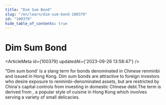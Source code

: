 ```yaml
---
title: "Dim Sum Bond"
slug: "/en/learn/dim-sum-bond-100379"
id: "100379"
hide_table_of_contents: true
---
```



# Dim Sum Bond

<ArticleMeta id={100379} updatedAt={'2023-09-26 13:58:47'} />
<div className='border-solid border-b border-t-0 my-4 border-[var(--ifm-color-gray-300)]' />

"Dim sum bond' is a slang term for bonds denominated in Chinese renminbi and issued in Hong Kong. Dim sum bonds are attractive to foreign investors who desire exposure to renminbi-denominated assets, but are restricted by China's capital controls from investing in domestic Chinese debt.The term is derived from , a popular style of cuisine in Hong Kong which involves serving a variety of small delicacies.
